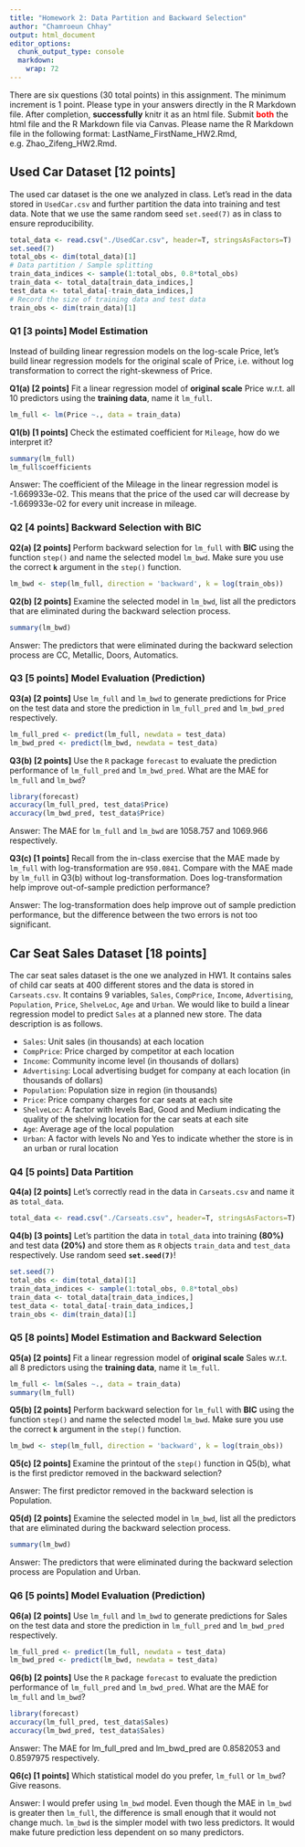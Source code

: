 ```yaml
---
title: "Homework 2: Data Partition and Backward Selection"
author: "Chamroeun Chhay"
output: html_document
editor_options: 
  chunk_output_type: console
  markdown: 
    wrap: 72
---
```


There are six questions (30 total points) in this assignment. The
minimum increment is 1 point. Please type in your answers directly in
the R Markdown file. After completion, **successfully** knitr it as an
html file. Submit [**both**]{style="color:red"} the html file and the R
Markdown file via Canvas. Please name the R Markdown file in the
following format: LastName_FirstName_HW2.Rmd, e.g. Zhao_Zifeng_HW2.Rmd.

## Used Car Dataset [12 points]

The used car dataset is the one we analyzed in class. Let's read in the
data stored in `UsedCar.csv` and further partition the data into
training and test data. Note that we use the same random seed
`set.seed(7)` as in class to ensure reproducibility.

```r
total_data <- read.csv("./UsedCar.csv", header=T, stringsAsFactors=T)
set.seed(7)
total_obs <- dim(total_data)[1]
# Data partition / Sample splitting
train_data_indices <- sample(1:total_obs, 0.8*total_obs)
train_data <- total_data[train_data_indices,]
test_data <- total_data[-train_data_indices,]
# Record the size of training data and test data
train_obs <- dim(train_data)[1]
```

### **Q1 [3 points]** Model Estimation

Instead of building linear regression models on the log-scale Price,
let's build linear regression models for the original scale of Price,
i.e. without log transformation to correct the right-skewness of Price.

**Q1(a) [2 points]** Fit a linear regression model of **original scale**
Price w.r.t. all 10 predictors using the **training data**, name it
`lm_full`.

```r
lm_full <- lm(Price ~., data = train_data)
```

**Q1(b) [1 points]** Check the estimated coefficient for `Mileage`, how
do we interpret it?

```r
summary(lm_full)
lm_full$coefficients

```

Answer: The coefficient of the Mileage in the linear regression model is -1.669933e-02. This means that the price of the used car will decrease by -1.669933e-02 for every unit increase in mileage. 

### **Q2 [4 points]** Backward Selection with BIC

**Q2(a) [2 points]** Perform backward selection for `lm_full` with
**BIC** using the function `step()` and name the selected model
`lm_bwd`. Make sure you use the correct **`k`** argument in the `step()`
function.

```r
lm_bwd <- step(lm_full, direction = 'backward', k = log(train_obs))

```

**Q2(b) [2 points]** Examine the selected model in `lm_bwd`, list all
the predictors that are eliminated during the backward selection
process.

```r
summary(lm_bwd)
```

Answer: The predictors that were eliminated during the backward selection process are CC, Metallic, Doors, Automatics. 

### **Q3 [5 points]** Model Evaluation (Prediction)

**Q3(a) [2 points]** Use `lm_full` and `lm_bwd` to generate predictions
for Price on the test data and store the prediction in `lm_full_pred`
and `lm_bwd_pred` respectively.

```r
lm_full_pred <- predict(lm_full, newdata = test_data)
lm_bwd_pred <- predict(lm_bwd, newdata = test_data)

```

**Q3(b) [2 points]** Use the `R` package `forecast` to evaluate the
prediction performance of `lm_full_pred` and `lm_bwd_pred`. What are the
MAE for `lm_full` and `lm_bwd`?

```r
library(forecast)
accuracy(lm_full_pred, test_data$Price)
accuracy(lm_bwd_pred, test_data$Price)
```

Answer: The MAE for `lm_full` and `lm_bwd` are 1058.757 and 1069.966 respectively. 

**Q3(c) [1 points]** Recall from the in-class exercise that the MAE made
by `lm_full` with log-transformation are `950.0841`. Compare with the
MAE made by `lm_full` in Q3(b) without log-transformation. Does
log-transformation help improve out-of-sample prediction performance?

Answer: The log-transformation does help improve out of sample prediction performance, but the difference between the two errors is not too significant.

## Car Seat Sales Dataset [18 points]

The car seat sales dataset is the one we analyzed in HW1. It contains
sales of child car seats at 400 different stores and the data is stored
in `Carseats.csv`. It contains 9 variables, `Sales`, `CompPrice`,
`Income`, `Advertising`, `Population`, `Price`, `ShelveLoc`, `Age` and
`Urban`. We would like to build a linear regression model to predict
`Sales` at a planned new store. The data description is as follows.

-   `Sales`: Unit sales (in thousands) at each location
-   `CompPrice`: Price charged by competitor at each location
-   `Income`: Community income level (in thousands of dollars)
-   `Advertising`: Local advertising budget for company at each location
    (in thousands of dollars)
-   `Population`: Population size in region (in thousands)
-   `Price`: Price company charges for car seats at each site
-   `ShelveLoc`: A factor with levels Bad, Good and Medium indicating
    the quality of the shelving location for the car seats at each site
-   `Age`: Average age of the local population
-   `Urban`: A factor with levels No and Yes to indicate whether the
    store is in an urban or rural location

### **Q4 [5 points]** Data Partition

**Q4(a) [2 points]** Let's correctly read in the data in `Carseats.csv`
and name it as `total_data`.

```r
total_data <- read.csv("./Carseats.csv", header=T, stringsAsFactors=T)

```

**Q4(b) [3 points]** Let's partition the data in `total_data` into
training **(80%)** and test data **(20%)** and store them as `R` objects
`train_data` and `test_data` respectively. Use random seed
**`set.seed(7)`**!

```r
set.seed(7)
total_obs <- dim(total_data)[1]
train_data_indices <- sample(1:total_obs, 0.8*total_obs)
train_data <- total_data[train_data_indices,]
test_data <- total_data[-train_data_indices,]
train_obs <- dim(train_data)[1]
```

### **Q5 [8 points]** Model Estimation and Backward Selection

**Q5(a) [2 points]** Fit a linear regression model of **original scale**
Sales w.r.t. all 8 predictors using the **training data**, name it
`lm_full`.

```r
lm_full <- lm(Sales ~., data = train_data)
summary(lm_full)
```

**Q5(b) [2 points]** Perform backward selection for `lm_full` with
**BIC** using the function `step()` and name the selected model
`lm_bwd`. Make sure you use the correct **`k`** argument in the `step()`
function.

```r
lm_bwd <- step(lm_full, direction = 'backward', k = log(train_obs))
```

**Q5(c) [2 points]** Examine the printout of the `step()` function in
Q5(b), what is the first predictor removed in the backward selection?

Answer: The first predictor removed in the backward selection is Population. 

**Q5(d) [2 points]** Examine the selected model in `lm_bwd`, list all
the predictors that are eliminated during the backward selection
process.

```r
summary(lm_bwd)
```

Answer: The predictors that were eliminated during the backward selection process are Population and Urban. 

### **Q6 [5 points]** Model Evaluation (Prediction)

**Q6(a) [2 points]** Use `lm_full` and `lm_bwd` to generate predictions
for Sales on the test data and store the prediction in `lm_full_pred`
and `lm_bwd_pred` respectively.

```r
lm_full_pred <- predict(lm_full, newdata = test_data)
lm_bwd_pred <- predict(lm_bwd, newdata = test_data)

```

**Q6(b) [2 points]** Use the `R` package `forecast` to evaluate the
prediction performance of `lm_full_pred` and `lm_bwd_pred`. What are the
MAE for `lm_full` and `lm_bwd`?

```r
library(forecast)
accuracy(lm_full_pred, test_data$Sales)
accuracy(lm_bwd_pred, test_data$Sales)

```

Answer: The MAE for lm_full_pred and lm_bwd_pred are 0.8582053 and 0.8597975 respectively. 

**Q6(c) [1 points]** Which statistical model do you prefer, `lm_full` or
`lm_bwd`? Give reasons.

Answer: I would prefer using `lm_bwd` model. Even though the MAE in `lm_bwd` is greater then `lm_full`, the difference is small enough that it would not change much. `lm_bwd` is the simpler model with two less predictors. It would make future prediction less dependent on so many predictors. 
